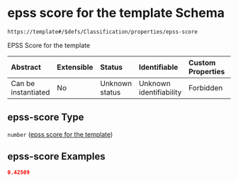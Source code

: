 # epss score for the template Schema

```txt
https://template#/$defs/Classification/properties/epss-score
```

EPSS Score for the template

| Abstract            | Extensible | Status         | Identifiable            | Custom Properties | Additional Properties | Access Restrictions | Defined In                                                                             |
| :------------------ | :--------- | :------------- | :---------------------- | :---------------- | :-------------------- | :------------------ | :------------------------------------------------------------------------------------- |
| Can be instantiated | No         | Unknown status | Unknown identifiability | Forbidden         | Allowed               | none                | [nuclei-schema.schema.json\*](../out/nuclei-schema.schema.json "open original schema") |

## epss-score Type

`number` ([epss score for the template](nuclei-schema-defs-classification-properties-epss-score-for-the-template))

## epss-score Examples

```json
0.42509
```
